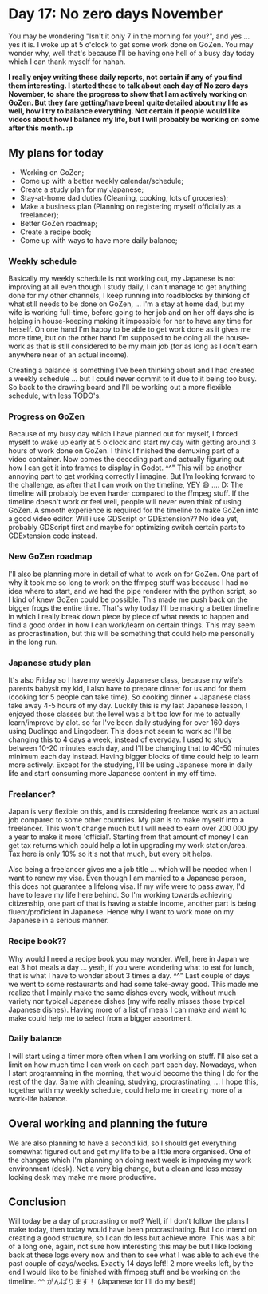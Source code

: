 # Day 17: No zero days November

You may be wondering "Isn't it only 7 in the morning for you?", and yes ... yes it is. I woke up at 5 o'clock to get some work done on GoZen. You may wonder why, well that's because I'll be having one hell of a busy day today which I can thank myself for hahah.

**I really enjoy writing these daily reports, not certain if any of you find them interesting. I started these to talk about each day of No zero days November, to share the progress to show that I am actively working on GoZen. But they (are getting/have been) quite detailed about my life as well, how I try to balance everything. Not certain if people would like videos about how I balance my life, but I will probably be working on some after this month. :p**

## My plans for today

-   Working on GoZen;
-   Come up with a better weekly calendar/schedule;
-   Create a study plan for my Japanese;
-   Stay-at-home dad duties (Cleaning, cooking, lots of groceries);
-   Make a business plan (Planning on registering myself officially as a freelancer);
-   Better GoZen roadmap;
-   Create a recipe book;
-   Come up with ways to have more daily balance;

### Weekly schedule

Basically my weekly schedule is not working out, my Japanese is not improving at all even though I study daily, I can't manage to get anything done for my other channels, I keep running into roadblocks by thinking of what still needs to be done on GoZen, ... I'm a stay at home dad, but my wife is working full-time, before going to her job and on her off days she is helping in house-keeping making it impossible for her to have any time for herself. On one hand I'm happy to be able to get work done as it gives me more time, but on the other hand I'm supposed to be doing all the house-work as that is still considered to be my main job (for as long as I don't earn anywhere near of an actual income).

Creating a balance is something I've been thinking about and I had created a weekly schedule ... but I could never commit to it due to it being too busy. So back to the drawing board and I'll be working out a more flexible schedule, with less TODO's.

### Progress on GoZen

Because of my busy day which I have planned out for myself, I forced myself to wake up early at 5 o'clock and start my day with getting around 3 hours of work done on GoZen. I think I finished the demuxing part of a video container. Now comes the decoding part and actually figuring out how I can get it into frames to display in Godot. ^^" This will be another annoying part to get working correctly I imagine. But I'm looking forward to the challenge, as after that I can work on the timeline, YEY 😄 .... D: The timeline will probably be even harder compared to the ffmpeg stuff. If the timeline doesn't work or feel well, people will never even think of using GoZen. A smooth experience is required for the timeline to make GoZen into a good video editor. Will i use GDScript or GDExtension?? No idea yet, probably GDScript first and maybe for optimizing switch certain parts to GDExtension code instead.

### New GoZen roadmap

I'll also be planning more in detail of what to work on for GoZen. One part of why it took me so long to work on the ffmpeg stuff was because I had no idea where to start, and we had the pipe renderer with the python script, so I kind of knew GoZen could be possible. This made me push back on the bigger frogs the entire time. That's why today I'll be making a better timeline in which I really break down piece by piece of what needs to happen and find a good order in how I can work/learn on certain things. This may seem as procrastination, but this will be something that could help me personally in the long run.

### Japanese study plan

It's also Friday so I have my weekly Japanese class, because my wife's parents babysit my kid, I also have to prepare dinner for us and for them (cooking for 5 people can take time). So cooking dinner + Japanese class take away 4-5 hours of my day. Luckily this is my last Japanese lesson, I enjoyed those classes but the level was a bit too low for me to actually learn/improve by alot. so far I've been daily studying for over 160 days using Duolingo and Lingodeer. This does not seem to work so I'll be changing this to 4 days a week, instead of everyday. I used to study between 10-20 minutes each day, and I'll be changing that to 40-50 minutes minimum each day instead. Having bigger blocks of time could help to learn more actively. Except for the studying, I'll be using Japanese more in daily life and start consuming more Japanese content in my off time.

### Freelancer?

Japan is very flexible on this, and is considering freelance work as an actual job compared to some other countries. My plan is to make myself into a freelancer. This won't change much but I will need to earn over 200 000 jpy a year to make it more 'official'. Starting from that amount of money I can get tax returns which could help a lot in upgrading my work station/area. Tax here is only 10% so it's not that much, but every bit helps.

Also being a freelancer gives me a job title ... which will be needed when I want to renew my visa. Even though I am married to a Japanese person, this does not guarantee a lifelong visa. If my wife were to pass away, I'd have to leave my life here behind. So I'm working towards achieving citizenship, one part of that is having a stable income, another part is being fluent/proficient in Japanese. Hence why I want to work more on my Japanese in a serious manner.

### Recipe book??

Why would I need a recipe book you may wonder. Well, here in Japan we eat 3 hot meals a day ... yeah, if you were wondering what to eat for lunch, that is what I have to wonder about 3 times a day. ^^" Last couple of days we went to some restaurants and had some take-away good. This made me realize that I mainly make the same dishes every week, without much variety nor typical Japanese dishes (my wife really misses those typical Japanese dishes). Having more of a list of meals I can make and want to make could help me to select from a bigger assortment.

### Daily balance

I will start using a timer more often when I am working on stuff. I'll also set a limit on how much time I can work on each part each day. Nowadays, when I start programming in the morning, that would become the thing I do for the rest of the day. Same with cleaning, studying, procrastinating, ... I hope this, together with my weekly schedule, could help me in creating more of a work-life balance.

## Overal working and planning the future

We are also planning to have a second kid, so I should get everything somewhat figured out and get my life to be a little more organised. One of the changes which I'm planning on doing next week is improving my work environment (desk). Not a very big change, but a clean and less messy looking desk may make me more productive.

## Conclusion

Will today be a day of procrasting or not? Well, if I don't follow the plans I make today, then today would have been procrastinating. But I do intend on creating a good structure, so I can do less but achieve more. This was a bit of a long one, again, not sure how interesting this may be but I like looking back at these logs every now and then to see what I was able to achieve the past couple of days/weeks. Exactly 14 days left!! 2 more weeks left, by the end I would like to be finished with ffmpeg stuff and be working on the timeline. ^^ がんばります！ (Japanese for I'll do my best!)
